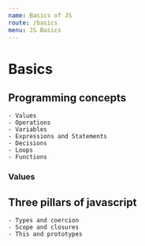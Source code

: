 ```yaml
---
name: Basics of JS
route: /basics
menu: JS Basics
---
```


# Basics

## Programming concepts
    - Values
    - Operations
    - Variables
    - Expressions and Statements
    - Decisions
    - Loops
    - Functions

### Values


## Three pillars of javascript
    - Types and coercion
    - Scope and closures
    - This and prototypes